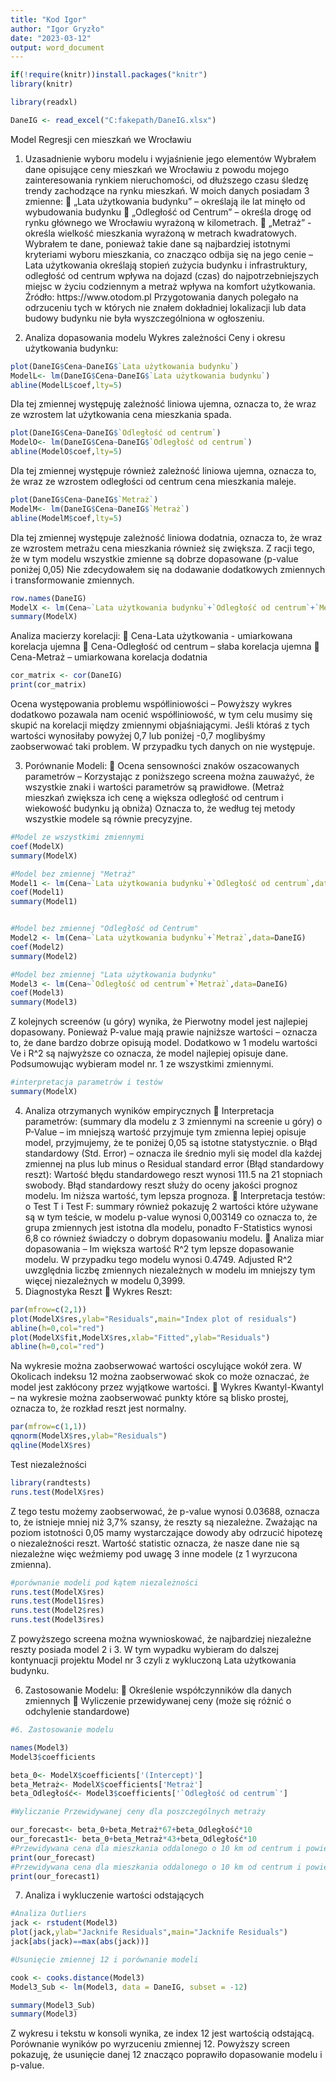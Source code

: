 ---
title: "Kod Igor"
author: "Igor Gryzło"
date: "2023-03-12"
output: word_document
---

```{r}
if(!require(knitr))install.packages("knitr")
library(knitr)
```

```{r}
library(readxl)
```


```{r}
DaneIG <- read_excel("C:fakepath/DaneIG.xlsx")
```

Model Regresji cen mieszkań we Wrocławiu

1. Uzasadnienie wyboru modelu i wyjaśnienie jego elementów
 Wybrałem dane opisujące ceny mieszkań we Wrocławiu z powodu mojego zainteresowania
rynkiem nieruchomości, od dłuższego czasu śledzę trendy zachodzące na rynku mieszkań. W
moich danych posiadam 3 zmienne:
 „Lata użytkowania budynku” – określają ile lat minęło od wybudowania budynku
 „Odległość od Centrum” – określa drogę od rynku głównego we Wrocławiu wyrażoną
w kilometrach.
 „Metraż” - określa wielkość mieszkania wyrażoną w metrach kwadratowych.
Wybrałem te dane, ponieważ takie dane są najbardziej istotnymi kryteriami wyboru
mieszkania, co znacząco odbija się na jego cenie – Lata użytkowania określają stopień zużycia
budynku i infrastruktury, odległość od centrum wpływa na dojazd (czas) do
najpotrzebniejszych miejsc w życiu codziennym a metraż wpływa na komfort użytkowania.
Źródło: https://www.otodom.pl
Przygotowania danych polegało na odrzuceniu tych w których nie znałem dokładniej
lokalizacji lub data budowy budynku nie była wyszczególniona w ogłoszeniu. 

2. Analiza dopasowania modelu
Wykres zależności Ceny i okresu użytkowania budynku: 

```{r}
plot(DaneIG$Cena~DaneIG$`Lata użytkowania budynku`)
ModelL<- lm(DaneIG$Cena~DaneIG$`Lata użytkowania budynku`)
abline(ModelL$coef,lty=5)
```

Dla tej zmiennej występuję zależność liniowa ujemna, oznacza to, że wraz ze wzrostem lat użytkowania cena
mieszkania spada.

```{r}
plot(DaneIG$Cena~DaneIG$`Odległość od centrum`)
ModelO<- lm(DaneIG$Cena~DaneIG$`Odległość od centrum`)
abline(ModelO$coef,lty=5)
```
Dla tej zmiennej występuje również zależność liniowa ujemna, oznacza to, że wraz ze wzrostem odległości od
centrum cena mieszkania maleje. 

```{r}
plot(DaneIG$Cena~DaneIG$`Metraż`)
ModelM<- lm(DaneIG$Cena~DaneIG$`Metraż`)
abline(ModelM$coef,lty=5)
```

Dla tej zmiennej występuje zależność liniowa dodatnia, oznacza to, że wraz ze wzrostem metrażu cena
mieszkania również się zwiększa.
Z racji tego, że w tym modelu wszystkie zmienne są dobrze dopasowane (p-value poniżej 0,05) Nie
zdecydowałem się na dodawanie dodatkowych zmiennych i transformowanie zmiennych. 

```{r}
row.names(DaneIG)
ModelX <- lm(Cena~`Lata użytkowania budynku`+`Odległość od centrum`+`Metraż`,data=DaneIG)
summary(ModelX)

```
Analiza macierzy korelacji:
 Cena-Lata użytkowania - umiarkowana korelacja ujemna
 Cena-Odległość od centrum – słaba korelacja ujemna
 Cena-Metraż – umiarkowana korelacja dodatnia 
```{r}
cor_matrix <- cor(DaneIG)
print(cor_matrix)
```
Ocena występowania problemu współliniowości – Powyższy wykres dodatkowo pozawala nam ocenić
współliniowość, w tym celu musimy się skupić na korelacji między zmiennymi objaśniającymi. Jeśli któraś z
tych wartości wynosiłaby powyżej 0,7 lub poniżej -0,7 moglibyśmy zaobserwować taki problem. W przypadku
tych danych on nie występuje. 

3. Porównanie Modeli:
 Ocena sensowności znaków oszacowanych parametrów – Korzystając z poniższego screena można
zauważyć, że wszystkie znaki i wartości parametrów są prawidłowe. (Metraż mieszkań zwiększa ich
cenę a większa odległość od centrum i wiekowość budynku ją obniża) Oznacza to, że według tej
metody wszystkie modele są równie precyzyjne. 
```{r}
#Model ze wszystkimi zmiennymi
coef(ModelX)
summary(ModelX)

#Model bez zmiennej "Metraż"
Model1 <- lm(Cena~`Lata użytkowania budynku`+`Odległość od centrum`,data=DaneIG)
coef(Model1)
summary(Model1)


#Model bez zmiennej "Odległość od Centrum"
Model2 <- lm(Cena~`Lata użytkowania budynku`+`Metraż`,data=DaneIG)
coef(Model2)
summary(Model2)

#Model bez zmiennej "Lata użytkowania budynku"
Model3 <- lm(Cena~`Odległość od centrum`+`Metraż`,data=DaneIG)
coef(Model3)
summary(Model3)

```
Z kolejnych screenów (u góry) wynika, że Pierwotny model jest najlepiej dopasowany.
Ponieważ P-value mają prawie najniższe wartości – oznacza to, że dane bardzo dobrze opisują
model. Dodatkowo w 1 modelu wartości Ve i R^2 są najwyższe co oznacza, że model najlepiej opisuje
dane. Podsumowując wybieram model nr. 1 ze wszystkimi zmiennymi. 
```{r}
#interpretacja parametrów i testów
summary(ModelX)
```
4. Analiza otrzymanych wyników empirycznych
 Interpretacja parametrów: (summary dla modelu z 3 zmiennymi na screenie u góry)
o P-Value – im mniejszą wartość przyjmuje tym zmienna lepiej opisuje model, przyjmujemy, że
te poniżej 0,05 są istotne statystycznie.
o Błąd standardowy (Std. Error) – oznacza ile średnio myli się model dla każdej zmiennej na
plus lub minus
o Residual standard error (Błąd standardowy reszt): Wartość błędu standardowego reszt
wynosi 111.5 na 21 stopniach swobody. Błąd standardowy reszt służy do oceny jakości
prognoz modelu. Im niższa wartość, tym lepsza prognoza.
 Interpretacja testów:
o Test T i Test F: summary również pokazuję 2 wartości które używane są w tym teście, w
modelu p-value wynosi 0,003149 co oznacza to, że grupa zmiennych jest istotna dla modelu,
ponadto F-Statistics wynosi 6,8 co również świadczy o dobrym dopasowaniu modelu.
 Analiza miar dopasowania – Im większa wartość R^2 tym lepsze dopasowanie modelu. W przypadku
tego modelu wynosi 0.4749. Adjusted R^2 uwzględnia liczbę zmiennych niezależnych w modelu im
mniejszy tym więcej niezależnych w modelu 0,3999. 
5. Diagnostyka Reszt
 Wykres Reszt: 
```{r}
par(mfrow=c(2,1))
plot(ModelX$res,ylab="Residuals",main="Index plot of residuals")
abline(h=0,col="red")
plot(ModelX$fit,ModelX$res,xlab="Fitted",ylab="Residuals")
abline(h=0,col="red")
```
Na wykresie można zaobserwować wartości oscylujące wokół zera. W Okolicach indeksu 12 można zaobserwować
skok co może oznaczać, że model jest zakłócony przez wyjątkowe wartości.
 Wykres Kwantyl-Kwantyl – na wykresie można zaobserwować punkty które są blisko prostej,
oznacza to, że rozkład reszt jest normalny. 

```{r}
par(mfrow=c(1,1))
qqnorm(ModelX$res,ylab="Residuals")
qqline(ModelX$res)
```
Test niezależności
```{r}
library(randtests)
runs.test(ModelX$res)
```
Z tego testu możemy zaobserwować, że p-value wynosi 0.03688, oznacza to, że istnieje mniej niż
3,7% szansy, że reszty są niezależne. Zważając na poziom istotności 0,05 mamy wystarczające
dowody aby odrzucić hipotezę o niezależności reszt. Wartość statistic oznacza, że nasze dane nie
są niezależne więc weźmiemy pod uwagę 3 inne modele (z 1 wyrzucona zmienna).
```{r}
#porównanie modeli pod kątem niezależności
runs.test(ModelX$res)
runs.test(Model1$res)
runs.test(Model2$res)
runs.test(Model3$res)
```
Z powyższego screena można wywnioskować, że najbardziej niezależne reszty posiada model
2 i 3. W tym wypadku wybieram do dalszej kontynuacji projektu Model nr 3 czyli z
wykluczoną Lata użytkowania budynku.

6. Zastosowanie Modelu:
 Określenie współczynników dla danych zmiennych
 Wyliczenie przewidywanej ceny (może się różnić o odchylenie standardowe)


```{r}
#6. Zastosowanie modelu

names(Model3)
Model3$coefficients

beta_0<- ModelX$coefficients['(Intercept)']
beta_Metraż<- ModelX$coefficients['Metraż']
beta_Odległość<- Model3$coefficients['`Odległość od centrum`']

#Wyliczanie Przewidywanej ceny dla poszczególnych metraży

our_forecast<- beta_0+beta_Metraż*67+beta_Odległość*10
our_forecast1<- beta_0+beta_Metraż*43+beta_Odległość*10
#Przewidywana cena dla mieszkania oddalonego o 10 km od centrum i powierzchni 67 metry kwadratowe
print(our_forecast)
#Przewidywana cena dla mieszkania oddalonego o 10 km od centrum i powierzchni 43 metrów kwadratowych 
print(our_forecast1)
```
7. Analiza i wykluczenie wartości odstających
```{r}
#Analiza Outliers
jack <- rstudent(Model3)
plot(jack,ylab="Jacknife Residuals",main="Jacknife Residuals")
jack[abs(jack)==max(abs(jack))]

#Usunięcie zmiennej 12 i porównanie modeli

cook <- cooks.distance(Model3)
Model3_Sub <- lm(Model3, data = DaneIG, subset = -12)

summary(Model3_Sub)
summary(Model3)
```
Z wykresu i tekstu w konsoli wynika, ze index 12 jest wartością odstającą.
Porównanie wyników po wyrzuceniu zmiennej 12. 
Powyższy screen pokazuję, że usunięcie danej 12 znacząco poprawiło dopasowanie modelu i p-value. 